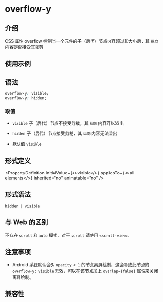 # overflow-y

## 介绍

CSS 属性 overflow 控制当一个元件的子（后代）节点内容超过其大小后，其 `纵向` 内容是否接受其裁剪

## 使用示例


<Go
  example="css-api"
  defaultFile="src/overflow-y/App.tsx"
  img="https://lf-lynx.tiktok-cdns.com/obj/lynx-artifacts-oss-sg/lynx-website/assets/doc/css/overflow.jpg"
  entry="src/overflow-y"
  defaultEntryFile="dist/overflow-y.lynx.bundle"
/>

## 语法

```css
overflow-y: visible;
overflow-y: hidden;
```

### 取值

- `visible` 子（后代）节点不接受剪裁，其 `纵向` 内容可以溢出

- `hidden` 子（后代）节点接受剪裁，其 `纵向` 内容无法溢出

- 默认值 `visible`

## 形式定义


<PropertyDefinition
  initialValue={<>visible</>}
  appliesTo={<>all elements</>}
  inherited="no"
  animatable="no"
/>

## 形式语法

```
hidden | visible
```

## 与 Web 的区别

不存在 `scroll` 和 `auto` 模式，对于 `scroll` 请使用 [`<scroll-view>`](api/elements/built-in/scroll-view)。

## 注意事项

- Android 系统默认会对 `opacity < 1` 的节点离屏绘制，这会导致此节点的 `overflow-y: visible` 无效，可以在该节点加上 `overlap={false}` 属性来关闭离屏绘制。

## 兼容性


<LegacyCompatTable metadata="css/properties/overflow-y" />
